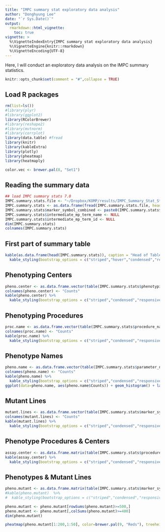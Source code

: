 ```yaml
---
title: "IMPC summary stat exploratory data analysis"
author: "Donghyung Lee"
date: "`r Sys.Date()`"
output: 
  rmarkdown::html_vignette:
    toc: true
vignette: >
  %\VignetteIndexEntry{IMPC summary stat exploratory data analysis}
  %\VignetteEngine{knitr::rmarkdown}
  %\VignetteEncoding{UTF-8}
---
```


Here, I will conduct an exploratory data analysis on the IMPC summary statistics.
```r
knitr::opts_chunk$set(comment = "#",collapse = TRUE)
```


## Load R packages
```r
rm(list=ls())
#library(plyr)
#library(ggplot2)
library(RColorBrewer)
#library(reshape2)
#library(mvtnorm)
#library(corrplot)
library(data.table) #fread
library(knitr)
library(kableExtra)
library(plotly)
library(pheatmap)
library(heatmaply)

color.vec <- brewer.pal(8, "Set1")
```

## Reading the summary data
```r
## load IMPC summary stats 7.0
IMPC.summary.stats.file <- "~/Dropbox/KOMP/results/IMPC_Summary_Stat_Study/R_input/version_7.0/IMPC_ALL_statistical_results.csv"
IMPC.summary.stats <- as.data.frame(fread(IMPC.summary.stats.file, header=TRUE, sep=","))
IMPC.summary.stats$marker_symbol_combined <- paste0(IMPC.summary.stats$marker_symbol,"_",IMPC.summary.stats$zygosity)
IMPC.summary.stats$intermediate_mp_term_name <- NULL
IMPC.summary.stats$intermediate_mp_term_id <- NULL
dim(IMPC.summary.stats)
colnames(IMPC.summary.stats)
```

## First part of summary table
```r
kable(as.data.frame(head(IMPC.summary.stats)), caption = "Head of Table") %>%
  kable_styling(bootstrap_options = c("striped","hover","condensed","responsive"), full_width = F, position="left", font_size = 10)
```

## Phenotyping Centers
```r
pheno.center <- as.data.frame.vector(table(IMPC.summary.stats$phenotyping_center))
colnames(pheno.center) <- "Counts"
kable(pheno.center) %>% 
  kable_styling(bootstrap_options = c("striped","condensed","responsive"), full_width = F)
```
## Phenotyping Procedures
```r
proc.name <- as.data.frame.vector(table(IMPC.summary.stats$procedure_name))
colnames(proc.name) <- "Counts"
kable(proc.name) %>% 
  kable_styling(bootstrap_options = c("striped","condensed","responsive"), full_width = F)
```
## Phenotype Names
```r
pheno.name <- as.data.frame.vector(table(IMPC.summary.stats$parameter_name))
colnames(pheno.name) <- "Counts"
kable(pheno.name) %>% 
  kable_styling(bootstrap_options = c("striped","condensed","responsive"), full_width = F)
ggplot(data=pheno.name, aes(pheno.name$Counts)) + geom_histogram() + labs(x="Phenotype", y="Count")
```

## Mutant Lines
```r
mutant.lines <- as.data.frame.vector(table(IMPC.summary.stats$marker_symbol_combined))
colnames(mutant.lines) <- "Counts"
kable(mutant.lines) %>% 
  kable_styling(bootstrap_options = c("striped","condensed","responsive"), full_width = F)
```


## Phenotype Procedures & Centers
```r
assay.center <- as.data.frame.matrix(table(IMPC.summary.stats$procedure_name, IMPC.summary.stats$phenotyping_center))
kable(assay.center) %>% 
  kable_styling(bootstrap_options = c("striped","condensed","responsive"), full_width = F)
```
## Phenotypes & Mutant Lines
```r
pheno.mutant <- as.data.frame.matrix(table(IMPC.summary.stats$marker_symbol_combined, IMPC.summary.stats$parameter_name))
#kable(pheno.mutant)  %>% 
#  kable_styling(bootstrap_options = c("striped","condensed","responsive"), full_width = F)

pheno.mutant <- pheno.mutant[rowSums(pheno.mutant)>=500,]
pheno.mutant <- pheno.mutant[,colSums(pheno.mutant)>=400]
dim(pheno.mutant)

pheatmap(pheno.mutant[1:200,1:50], color=brewer.pal(9, "Reds"), treeheight_row = 0, treeheight_col = 0)
```
